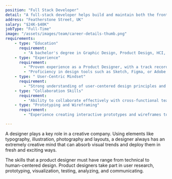 ```yaml
---
position: "Full Stack Developer"
detail: "A full-stack developer helps build and maintain both the front-end & the back-end of a website."
address: "Featherstone Street, UK"
salary: "$24K-$40K"
jobType: "Full-Time" 
image: "/assets/images/team/career-details-thumb.png"
requirements: 
    - type: "Education"
      requirement: 
        - "A bachelor's degree in Graphic Design, Product Design, HCI, or a related field. A relevant design portfolio demonstrating past work is often required."
    - type: "Experience"
      requirement: 
        - "Proven experience as a Product Designer, with a track record of successfully launched products."
        - "Proficiency in design tools such as Sketch, Figma, or Adobe Creative Suite."
    - type: " User-Centric Mindset"
      requirement: 
        - "Strong understanding of user-centered design principles and the ability to translate user needs into intuitive and visually appealing designs"
    - type: "Collaboration Skills"
      requirement: 
        - "Ability to collaborate effectively with cross-functional teams, including product managers, engineers, and other stakeholders."
    - type: "Prototyping and Wireframing"
      requirement: 
        - "Experience creating interactive prototypes and wireframes to effectively communicate design concepts and interactions."

---
```


A designer plays a key role in a creative company. Using elements like typography, illustration, photography and layouts, a designer always has an extremely creative mind that can absorb visual trends and deploy them in fresh and exciting ways.

The skills that a product designer must have range from technical to human-centered design. Product designers take part in user research, prototyping, visualization, testing, analyzing, and communicating.